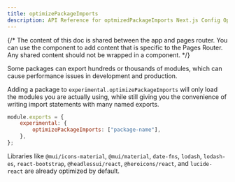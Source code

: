 ```yaml
---
title: optimizePackageImports
description: API Reference for optmizedPackageImports Next.js Config Option
---
```


{/* The content of this doc is shared between the app and pages router. You can use the  component to add content that is specific to the Pages Router. Any shared content should not be wrapped in a component. */}

Some packages can export hundreds or thousands of modules, which can cause performance issues in development and production.

Adding a package to `experimental.optimizePackageImports` will only load the modules you are actually using, while still giving you the convenience of writing import statements with many named exports.

```js filename="next.config.js"
module.exports = {
	experimental: {
		optimizePackageImports: ["package-name"],
	},
};
```

Libraries like `@mui/icons-material`, `@mui/material`, `date-fns`, `lodash`, `lodash-es`, `react-bootstrap`, `@headlessui/react`, `@heroicons/react`, and `lucide-react` are already optimized by default.
